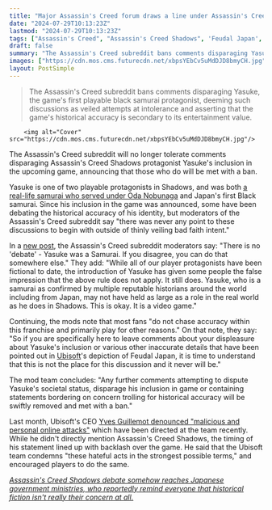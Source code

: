 ```yaml
---
title: "Major Assassin's Creed forum draws a line under Assassin's Creed Shadows discussions: 'There is no debate - Yasuke was a samurai'"
date: "2024-07-29T10:13:23Z"
lastmod: "2024-07-29T10:13:23Z"
tags: ["Assassin's Creed", "Assassin's Creed Shadows", 'Feudal Japan', 'Yasuke', 'Samurai', 'Oda Nobunaga', 'Video Game', 'Historical Fiction', 'Ubisoft']
draft: false
summary: "The Assassin's Creed subreddit bans comments disparaging Yasuke, the game's first playable black samurai protagonist, deeming such discussions as veiled attempts at intolerance and asserting that the game's historical accuracy is secondary to its entertainment value."
images: ["https://cdn.mos.cms.futurecdn.net/xbpsYEbCv5uMdDJD8bmyCH.jpg"]
layout: PostSimple
---
```

> The Assassin's Creed subreddit bans comments disparaging Yasuke, the game's first playable black samurai protagonist, deeming such discussions as veiled attempts at intolerance and asserting that the game's historical accuracy is secondary to its entertainment value.


        <img alt="Cover" src="https://cdn.mos.cms.futurecdn.net/xbpsYEbCv5uMdDJD8bmyCH.jpg"/>
        
The Assassin's Creed subreddit will no longer tolerate comments disparaging Assassin's Creed Shadows protagonist Yasuke's inclusion in the upcoming game, announcing that those who do will be met with a ban.

Yasuke is one of two playable protagonists in Shadows, and was both [<u>a real-life samurai who served under Oda Nobunaga</u>](https://www.gamesradar.com/games/assassin-s-creed/who-is-assassins-creed-shadows-protagonist-yasuke-the-history-behind-the-first-black-samurai-explained/) and Japan's first Black samurai. Since his inclusion in the game was announced, some have been debating the historical accuracy of his identity, but moderators of the Assassin's Creed subreddit say "there was never any point to these discussions to begin with outside of thinly veiling bad faith intent."

In a [<u>new post</u>](https://www.reddit.com/r/assassinscreed/comments/1ee83ow/there_is_no_debate_yasuke_was_a_samurai_if_you/?utm_source=share&utm_medium=web3x&utm_name=web3xcss&utm_term=1&utm_content=share_button), the Assassin's Creed subreddit moderators say: "There is no 'debate' - Yasuke was a Samurai. If you disagree, you can do that somewhere else." They add: "While all of our player protagonists have been fictional to date, the introduction of Yasuke has given some people the false impression that the above rule does not apply. It still does. Yasuke, who is a samurai as confirmed by multiple reputable historians around the world including from Japan, may not have held as large as a role in the real world as he does in Shadows. This is okay. It is a video game."

Continuing, the mods note that most fans "do not chase accuracy within this franchise and primarily play for other reasons." On that note, they say: "So if you are specifically here to leave comments about your displeasure about Yasuke's inclusion or various other inaccurate details that have been pointed out in [Ubisoft](https://www.gamesradar.com/tag/ubisoft/)'s depiction of Feudal Japan, it is time to understand that this is not the place for this discussion and it never will be."

The mod team concludes: "Any further comments attempting to dispute Yasuke's societal status, disparage his inclusion in game or containing statements bordering on concern trolling for historical accuracy will be swiftly removed and met with a ban."

Last month, Ubisoft's CEO [Yves Guillemot denounced "malicious and personal online attacks"](https://www.gamesradar.com/games/assassin-s-creed/after-the-vitriol-aimed-at-assassins-creed-shadows-yasuke-ubisofts-ceo-denounces-hateful-acts-toward-devs/) which have been directed at the team recently. While he didn't directly mention Assassin's Creed Shadows, the timing of his statement lined up with backlash over the game. He said that the Ubisoft team condemns "these hateful acts in the strongest possible terms," and encouraged players to do the same.

[<u><em>Assassin's Creed Shadows debate somehow reaches Japanese government ministries, who reportedly remind everyone that historical fiction isn't really their concern at all.</em></u>](https://www.gamesradar.com/games/assassin-s-creed/assassins-creed-shadows-debate-somehow-reaches-japanese-government-ministries-who-reportedly-remind-everyone-that-historical-fiction-isnt-really-their-concern-at-all/)
        